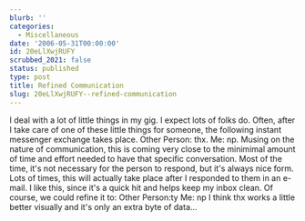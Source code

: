 ```yaml
---
blurb: ''
categories:
  - Miscellaneous
date: '2006-05-31T00:00:00'
id: 20eLlXwjRUFY
scrubbed_2021: false
status: published
type: post
title: Refined Communication
slug: 20eLlXwjRUFY--refined-communication
---
```


I deal with a lot of little things in my gig. I expect lots of
folks do. Often, after I take care of one of these little things
for someone, the following instant messenger exchange takes place.
Other Person: thx. Me: np. Musing on the nature of communication,
this is coming very close to the minimimal amount of time and
effort needed to have that specific conversation. Most of the time,
it's not necessary for the person to respond, but it's always nice
form. Lots of times, this will actually take place after I
responded to them in an e-mail. I like this, since it's a quick hit
and helps keep my inbox clean. Of course, we could refine it to:
Other Person:ty Me: np I think thx works a little better visually
and it's only an extra byte of data...
